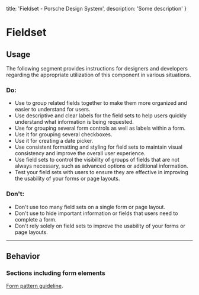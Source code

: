
  title: 'Fieldset - Porsche Design System',
  description: 'Some description'
}

# Fieldset <ComponentStatus tagName="p-fieldset"></ComponentStatus>

## Usage

The following segment provides instructions for designers and developers regarding the appropriate utilization of this
component in various situations.

### Do:

- Use to group related fields together to make them more organized and easier to understand for users.
- Use descriptive and clear labels for the field sets to help users quickly understand what information is being
requested.
- Use for grouping several form controls as well as labels within a form.
- Use it for grouping several checkboxes.
- Use it for creating a date picker.
- Use consistent formatting and styling for field sets to maintain visual consistency and improve the overall user
experience.
- Use field sets to control the visibility of groups of fields that are not always necessary, such as advanced options
or additional information.
- Test your field sets with users to ensure they are effective in improving the usability of your forms or page layouts.

### Don't:

- Don't use too many field sets on a single form or page layout.
- Don't use to hide important information or fields that users need to complete a form.
- Don't rely solely on field sets to improve the usability of your forms or page layouts.

---

## Behavior

### Sections including form elements

[Form pattern guideline](/patterns/forms).
